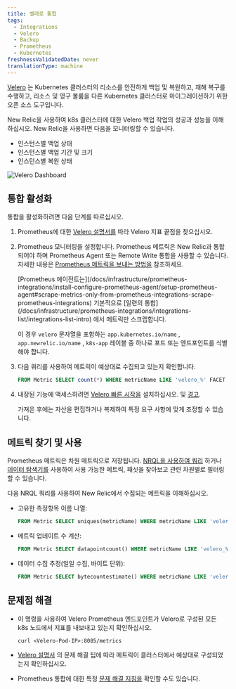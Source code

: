 ```yaml
---
title: 벨레로 통합
tags:
  - Integrations
  - Velero
  - Backup
  - Prometheus
  - Kubernetes
freshnessValidatedDate: never
translationType: machine
---
```


[Velero](https://velero.io/) 는 Kubernetes 클러스터의 리소스를 안전하게 백업 및 복원하고, 재해 복구를 수행하고, 리소스 및 영구 볼륨을 다른 Kubernetes 클러스터로 마이그레이션하기 위한 오픈 소스 도구입니다.

New Relic을 사용하여 k8s 클러스터에 대한 Velero 백업 작업의 성공과 성능을 이해하십시오. New Relic을 사용하면 다음을 모니터링할 수 있습니다.

* 인스턴스별 백업 상태
* 인스턴스별 백업 기간 및 크기
* 인스턴스별 복원 상태

<img
  title="Velero Dashboard"
  alt="Velero Dashboard"
  src="/images/kubernetes_screenshot-crop_velero-dashboard.webp"
/>

## 통합 활성화

통합을 활성화하려면 다음 단계를 따르십시오.

1. Prometheus에 대한 [Velero 설명서를](https://velero.io/docs/main/run-locally/#3-start-the-velero-server-locally) 따라 Velero 지표 끝점을 찾으십시오.

2. Prometheus 모니터링을 설정합니다. Prometheus 메트릭은 New Relic과 통합되어야 하며 Prometheus Agent 또는 Remote Write 통합을 사용할 수 있습니다. 자세한 내용은 [Prometheus 메트릭을 보내는 방법을](/docs/infrastructure/prometheus-integrations/get-started/send-prometheus-metric-data-new-relic/) 참조하세요.

   <Callout variant="important">
     [Prometheus 에이전트는](/docs/infrastructure/prometheus-integrations/install-configure-prometheus-agent/setup-prometheus-agent#scrape-metrics-only-from-prometheus-integrations-scrape-prometheus-integrations) 기본적으로 [일련의 통합](/docs/infrastructure/prometheus-integrations/integrations-list/integrations-list-intro) 에서 메트릭만 스크랩합니다.

     이 경우 `velero` 문자열을 포함하는 `app.kubernetes.io/name` , `app.newrelic.io/name` , `k8s-app` 레이블 중 하나로 포드 또는 엔드포인트를 식별해야 합니다.
   </Callout>

3. 다음 쿼리를 사용하여 메트릭이 예상대로 수집되고 있는지 확인합니다.

   ```sql
   FROM Metric SELECT count(*) WHERE metricName LIKE 'velero_%' FACET metricName LIMIT MAX
   ```

4. 내장된 기능에 액세스하려면 [Velero 빠른 시작을](https://newrelic.com/instant-observability/velero-prometheus) 설치하십시오. <InlinePopover type="dashboards"/>및 [경고](/docs/alerts-applied-intelligence/new-relic-alerts/learn-alerts/introduction-alerts/).

   가져온 후에는 자산을 편집하거나 복제하여 특정 요구 사항에 맞게 조정할 수 있습니다.

## 메트릭 찾기 및 사용

Prometheus 메트릭은 차원 메트릭으로 저장됩니다. [NRQL을 사용하여 쿼리](/docs/telemetry-data-platform/get-data/apis/query-metric-data-type/) 하거나 [데이터 탐색기를](/docs/query-your-data/explore-query-data/browse-data/introduction-data-explorer/) 사용하여 사용 가능한 메트릭, 패싯을 찾아보고 관련 차원별로 필터링할 수 있습니다.

다음 NRQL 쿼리를 사용하여 New Relic에서 수집되는 메트릭을 이해하십시오.

* 고유한 측정항목 이름 나열:

  ```sql
  FROM Metric SELECT uniques(metricName) WHERE metricName LIKE 'velero_%' LIMIT MAX
  ```

* 메트릭 업데이트 수 계산:

  ```sql
  FROM Metric SELECT datapointcount() WHERE metricName LIKE 'velero_%' LIMIT MAX
  ```

* 데이터 수집 추정(일일 수집, 바이트 단위):

  ```sql
  FROM Metric SELECT bytecountestimate() WHERE metricName LIKE 'velero_%' SINCE 1 day ago
  ```

## 문제점 해결

* 이 명령을 사용하여 Velero Prometheus 엔드포인트가 Velero로 구성된 모든 k8s 노드에서 지표를 내보내고 있는지 확인하십시오.

  ```
  curl <Velero-Pod-IP>:8085/metrics
  ```

* [Velero 설명서](https://velero.io/docs/main/troubleshooting/#velero-is-not-publishing-prometheus-metrics) 의 문제 해결 팁에 따라 메트릭이 클러스터에서 예상대로 구성되었는지 확인하십시오.

* Prometheus 통합에 대한 특정 [문제 해결 지침을](/docs/infrastructure/prometheus-integrations/install-configure-prometheus-agent/troubleshooting-guide/) 확인할 수도 있습니다.
